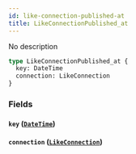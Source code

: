 ```yaml
---
id: like-connection-published-at
title: LikeConnectionPublished_at
---
```


No description

```graphql
type LikeConnectionPublished_at {
  key: DateTime
  connection: LikeConnection
}
```

### Fields

#### `key` ([`DateTime`](/v1/scalars/date-time))

#### `connection` ([`LikeConnection`](/v1/objects/like-connection))
